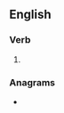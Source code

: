 ==English==

===Verb===
{{head|en|present participle}}

# {{present participle of|OK|lang=en|nocat=1}}

===Anagrams===
* {{anagrams|en|KO'ing|Konig}}